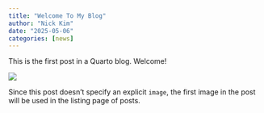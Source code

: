 ```yaml
---
title: "Welcome To My Blog"
author: "Nick Kim"
date: "2025-05-06"
categories: [news]
---
```


This is the first post in a Quarto blog. Welcome!

![](thumbnail.jpg)

Since this post doesn't specify an explicit `image`, the first image in the post will be used in the listing page of posts.
